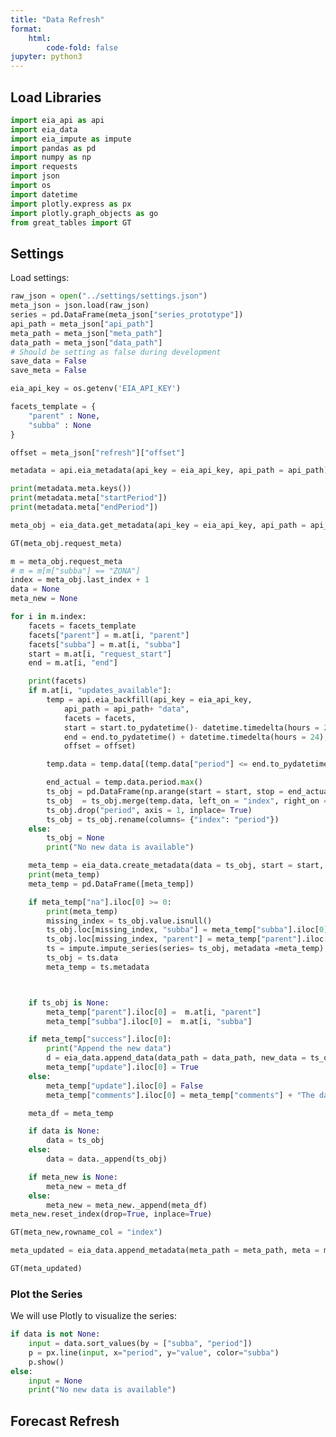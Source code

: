 ```yaml
---
title: "Data Refresh"
format:
    html:
        code-fold: false
jupyter: python3
---
```



## Load Libraries

```python
import eia_api as api
import eia_data 
import eia_impute as impute
import pandas as pd
import numpy as np
import requests
import json
import os
import datetime
import plotly.express as px
import plotly.graph_objects as go
from great_tables import GT
```

## Settings

Load settings:
```python
raw_json = open("../settings/settings.json")
meta_json = json.load(raw_json)
series = pd.DataFrame(meta_json["series_prototype"])
api_path = meta_json["api_path"]
meta_path = meta_json["meta_path"]
data_path = meta_json["data_path"]
# Should be setting as false during development
save_data = False
save_meta = False

eia_api_key = os.getenv('EIA_API_KEY')

```



```python

facets_template = {
    "parent" : None,
    "subba" : None
}

offset = meta_json["refresh"]["offset"]
```


```python
metadata = api.eia_metadata(api_key = eia_api_key, api_path = api_path)

print(metadata.meta.keys())
print(metadata.meta["startPeriod"])
print(metadata.meta["endPeriod"])
```


```python
meta_obj = eia_data.get_metadata(api_key = eia_api_key, api_path = api_path, meta_path = meta_path, series = series, offset = 6)

GT(meta_obj.request_meta)
```



```python
m = meta_obj.request_meta
# m = m[m["subba"] == "ZONA"]
index = meta_obj.last_index + 1
data = None
meta_new = None

for i in m.index:
    facets = facets_template
    facets["parent"] = m.at[i, "parent"]
    facets["subba"] = m.at[i, "subba"]
    start = m.at[i, "request_start"]
    end = m.at[i, "end"]

    print(facets)
    if m.at[i, "updates_available"]:
        temp = api.eia_backfill(api_key = eia_api_key, 
            api_path = api_path+ "data", 
            facets = facets, 
            start = start.to_pydatetime()- datetime.timedelta(hours = 24),
            end = end.to_pydatetime() + datetime.timedelta(hours = 24),
            offset = offset) 

        temp.data = temp.data[(temp.data["period"] <= end.to_pydatetime()) & (temp.data["period"] >= start.to_pydatetime())]

        end_actual = temp.data.period.max()
        ts_obj = pd.DataFrame(np.arange(start = start, stop = end_actual + datetime.timedelta(hours = 1), step = datetime.timedelta(hours = 1)).astype(datetime.datetime), columns=["index"])
        ts_obj  = ts_obj.merge(temp.data, left_on = "index", right_on = "period", how="left")
        ts_obj.drop("period", axis = 1, inplace= True)
        ts_obj = ts_obj.rename(columns= {"index": "period"})
    else:
        ts_obj = None
        print("No new data is available")

    meta_temp = eia_data.create_metadata(data = ts_obj, start = start, end = end, type = "refresh")
    print(meta_temp)
    meta_temp = pd.DataFrame([meta_temp])

    if meta_temp["na"].iloc[0] >= 0:
        print(meta_temp)
        missing_index = ts_obj.value.isnull()
        ts_obj.loc[missing_index, "subba"] = meta_temp["subba"].iloc[0]
        ts_obj.loc[missing_index, "parent"] = meta_temp["parent"].iloc[0]
        ts = impute.impute_series(series= ts_obj, metadata =meta_temp)
        ts_obj = ts.data
        meta_temp = ts.metadata



    if ts_obj is None:
        meta_temp["parent"].iloc[0] =  m.at[i, "parent"]
        meta_temp["subba"].iloc[0] =  m.at[i, "subba"]

    if meta_temp["success"].iloc[0]:
        print("Append the new data")
        d = eia_data.append_data(data_path = data_path, new_data = ts_obj, save = save_data)
        meta_temp["update"].iloc[0] = True
    else:
        meta_temp["update"].iloc[0] = False
        meta_temp["comments"].iloc[0] = meta_temp["comments"] + "The data refresh failed, please check the log; "

    meta_df = meta_temp

    if data is None:
        data = ts_obj
    else:
        data = data._append(ts_obj)

    if meta_new is None:
        meta_new = meta_df
    else:
        meta_new = meta_new._append(meta_df)
meta_new.reset_index(drop=True, inplace=True)
```



```python
GT(meta_new,rowname_col = "index")
```



```python
meta_updated = eia_data.append_metadata(meta_path = meta_path, meta = meta_new, save = save_meta, init = False)

GT(meta_updated)
```


### Plot the Series

We will use Plotly to visualize the series:

```python

if data is not None:
    input = data.sort_values(by = ["subba", "period"])
    p = px.line(input, x="period", y="value", color="subba")
    p.show()
else: 
    input = None
    print("No new data is available")
```



## Forecast Refresh

